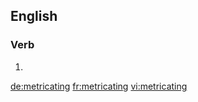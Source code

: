 ==English==

===Verb===
{{head|en}}

# {{present participle of|metricate}}

[[de:metricating]]
[[fr:metricating]]
[[vi:metricating]]